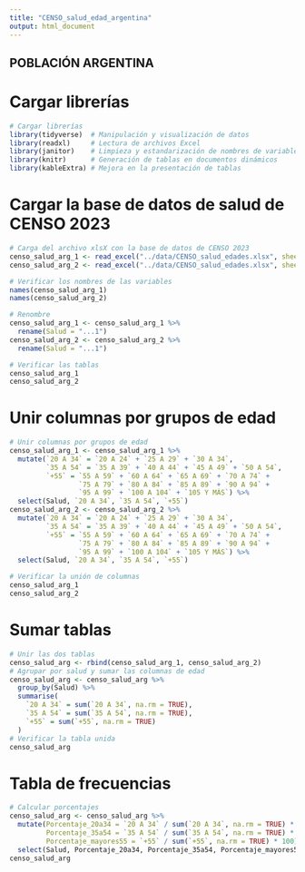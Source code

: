 ```yaml
---
title: "CENSO_salud_edad_argentina"
output: html_document
---
```

## POBLACIÓN ARGENTINA
# Cargar librerías
```r
# Cargar librerías
library(tidyverse)  # Manipulación y visualización de datos
library(readxl)     # Lectura de archivos Excel
library(janitor)    # Limpieza y estandarización de nombres de variables
library(knitr)      # Generación de tablas en documentos dinámicos
library(kableExtra) # Mejora en la presentación de tablas
```

# Cargar la base de datos de salud de CENSO 2023
```r
# Carga del archivo xlsX con la base de datos de CENSO 2023
censo_salud_arg_1 <- read_excel("../data/CENSO_salud_edades.xlsx", sheet = "arg1")
censo_salud_arg_2 <- read_excel("../data/CENSO_salud_edades.xlsx", sheet = "arg2")

# Verificar los nombres de las variables
names(censo_salud_arg_1)
names(censo_salud_arg_2)

# Renombre
censo_salud_arg_1 <- censo_salud_arg_1 %>%
  rename(Salud = "...1")
censo_salud_arg_2 <- censo_salud_arg_2 %>%
  rename(Salud = "...1")

# Verificar las tablas
censo_salud_arg_1
censo_salud_arg_2
```

# Unir columnas por grupos de edad
```r
# Unir columnas por grupos de edad
censo_salud_arg_1 <- censo_salud_arg_1 %>%
  mutate(`20 A 34` = `20 A 24` + `25 A 29` + `30 A 34`,
         `35 A 54` = `35 A 39` + `40 A 44` + `45 A 49` + `50 A 54`,
         `+55` = `55 A 59` + `60 A 64` + `65 A 69` + `70 A 74` + 
                 `75 A 79` + `80 A 84` + `85 A 89` + `90 A 94` + 
                 `95 A 99` + `100 A 104` + `105 Y MÁS`) %>%
  select(Salud, `20 A 34`, `35 A 54`, `+55`)
censo_salud_arg_2 <- censo_salud_arg_2 %>%
  mutate(`20 A 34` = `20 A 24` + `25 A 29` + `30 A 34`,
         `35 A 54` = `35 A 39` + `40 A 44` + `45 A 49` + `50 A 54`,
         `+55` = `55 A 59` + `60 A 64` + `65 A 69` + `70 A 74` + 
                 `75 A 79` + `80 A 84` + `85 A 89` + `90 A 94` + 
                 `95 A 99` + `100 A 104` + `105 Y MÁS`) %>%
  select(Salud, `20 A 34`, `35 A 54`, `+55`)

# Verificar la unión de columnas
censo_salud_arg_1
censo_salud_arg_2
```

# Sumar tablas
```r
# Unir las dos tablas
censo_salud_arg <- rbind(censo_salud_arg_1, censo_salud_arg_2)
# Agrupar por salud y sumar las columnas de edad
censo_salud_arg <- censo_salud_arg %>%
  group_by(Salud) %>%
  summarise(
    `20 A 34` = sum(`20 A 34`, na.rm = TRUE),
    `35 A 54` = sum(`35 A 54`, na.rm = TRUE),
    `+55` = sum(`+55`, na.rm = TRUE)
  )
# Verificar la tabla unida
censo_salud_arg
```
# Tabla de frecuencias
```r
# Calcular porcentajes
censo_salud_arg <- censo_salud_arg %>%
  mutate(Porcentaje_20a34 = `20 A 34` / sum(`20 A 34`, na.rm = TRUE) * 100,
         Porcentaje_35a54 = `35 A 54` / sum(`35 A 54`, na.rm = TRUE) * 100,
         Porcentaje_mayores55 = `+55` / sum(`+55`, na.rm = TRUE) * 100) %>%
  select(Salud, Porcentaje_20a34, Porcentaje_35a54, Porcentaje_mayores55)
censo_salud_arg
```

